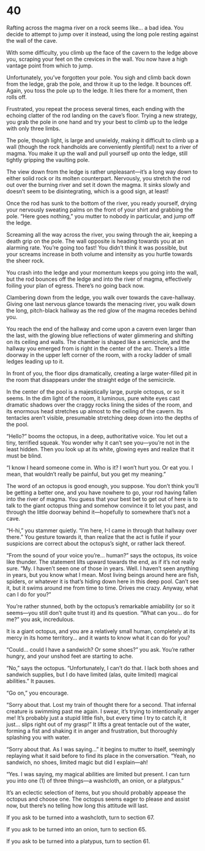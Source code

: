 # 40 {#sec-40}

Rafting across the magma river on a rock seems like... a bad idea. You decide to attempt to jump over it instead, using the long pole resting against the wall of the cave. 

With some difficulty, you climb up the face of the cavern to the ledge above you, scraping your feet on the crevices in the wall. You now have a high vantage point from which to jump.

 Unfortunately, you’ve forgotten your pole. You sigh and climb back down from the ledge, grab the pole, and throw it up to the ledge. It bounces off. Again, you toss the pole up to the ledge. It lies there for a moment, then rolls off. 

Frustrated, you repeat the process several times, each ending with the echoing clatter of the rod landing on the cave’s floor. Trying a new strategy, you grab the pole in one hand and try your best to climb up to the ledge with only three limbs. 

The pole, though light, is large and unwieldy, making it difficult to climb up a wall (though the rock handholds are conveniently plentiful) next to a river of magma. You make it up the wall and pull yourself up onto the ledge, still tightly gripping the vaulting pole.

The view down from the ledge is rather unpleasant—it’s a long way down to either solid rock or its molten counterpart. Nervously, you stretch the rod out over the burning river and set it down the magma. It sinks slowly and doesn’t seem to be disintegrating, which is a good sign, at least! 

Once the rod has sunk to the bottom of the river, you ready yourself, drying your nervously sweating palms on the front of your shirt and grabbing the pole. “Here goes nothing,” you mutter to nobody in particular, and jump off the ledge. 

Screaming all the way across the river, you swing through the air, keeping a death grip on the pole. The wall opposite is heading towards you at an alarming rate. You’re going too fast! You didn’t think it was possible, but your screams increase in both volume and intensity as you hurtle towards the sheer rock. 

You crash into the ledge and your momentum keeps you going into the wall, but the rod bounces off the ledge and into the river of magma, effectively foiling your plan of egress. There’s no going back now. 

Clambering down from the ledge, you walk over towards the cave-hallway. Giving one last nervous glance towards the menacing river, you walk down the long, pitch-black hallway as the red glow of the magma recedes behind you. 




You reach the end of the hallway and come upon a cavern even larger than the last, with the glowing blue reflections of water glimmering and shifting on its ceiling and walls. The chamber is shaped like a semicircle, and the hallway you emerged from is right in the center of the arc. There’s a little doorway in the upper left corner of the room, with a rocky ladder of small ledges leading up to it.

In front of you, the floor dips dramatically, creating a large water-filled pit in the room that disappears under the straight edge of the semicircle. 

In the center of the pool is a majestically large, purple octopus, or so it seems. In the dim light of the room, it luminous, pure white eyes cast dramatic shadows over the craggy rocks lining the sides of the room, and its enormous head stretches up almost to the ceiling of the cavern. Its tentacles aren’t visible, presumable stretching deep down into the depths of the pool.

“Hello?” booms the octopus, in a deep, authoritative voice. You let out a tiny, terrified squeak. You wonder why it can’t see you—you’re not in the least hidden. Then you look up at its white, glowing eyes and realize that it must be blind.

“I know I heard someone come in. Who is it? I won’t hurt you. Or eat you. I mean, that wouldn’t really be painful, but you get my meaning.” 

The word of an octopus is good enough, you suppose. You don’t think you’ll be getting a better one, and you have nowhere to go, your rod having fallen into the river of magma. You guess that your best bet to get out of here is to talk to the giant octopus thing and somehow convince it to let you past, and through the little doorway behind it—hopefully to somewhere that’s not a cave. 

“H-hi,” you stammer quietly. “I’m here, I-I came in through that hallway over there.” You gesture towards it, than realize that the act is futile if your suspicions are correct about the octopus’s sight, or rather lack thereof.

“From the sound of your voice you’re… human?” says the octopus, its voice like thunder. The statement lilts upward towards the end, as if it’s not really sure. “My. I haven’t seen one of those in years. Well. I haven’t seen anything in years, but you know what I mean. Most living beings around here are fish, spiders, or whatever it is that’s hiding down here in this deep pool. Can’t see it, but it swims around me from time to time. Drives me crazy. Anyway, what can I do for you?”

You’re rather stunned, both by the octopus’s remarkable amiability (or so it seems—you still don’t quite trust it) and its question. “What can you… do for me?” you ask, incredulous. 

It is a giant octopus, and you are a relatively small human, completely at its mercy in its home territory… and it wants to know what it can do for you? 

“Could… could I have a sandwich? Or some shoes?” you ask. You’re rather hungry, and your unshod feet are starting to ache. 

“No,” says the octopus. “Unfortunately, I can’t do that. I lack both shoes and sandwich supplies, but I do have limited (alas, quite limited) magical abilities.” It pauses.

“Go on,” you encourage.

“Sorry about that. Lost my train of thought there for a second. That infernal creature is swimming past me again. I swear, it’s trying to intentionally anger me! It’s probably just a stupid little fish, but every time I try to catch it, it just… slips right out of my grasp!” It lifts a great tentacle out of the water, forming a fist and shaking it in anger and frustration, but thoroughly splashing you with water. 

“Sorry about that. As I was saying…” it begins to mutter to itself, seemingly replaying what it said before to find its place in the conversation. “Yeah, no sandwich, no shoes, limited magic but did I explain—ah!

“Yes. I was saying, my magical abilities are limited but present. I can turn you into one (1) of three things—a washcloth, an onion, or a platypus.”

It’s an eclectic selection of items, but you should probably appease the octopus and choose one. The octopus seems eager to please and assist now, but there’s no telling how long this attitude will last.

If you ask to be turned into a washcloth, turn to section 67.

If you ask to be turned into an onion, turn to section 65.

If you ask to be turned into a platypus, turn to section 61.

